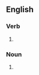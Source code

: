 ==English==

===Verb===
{{head|en|verb form}}

# {{en-third-person singular of|emote}}

===Noun===
{{head|en|noun form}}

# {{plural of|en|emote}}